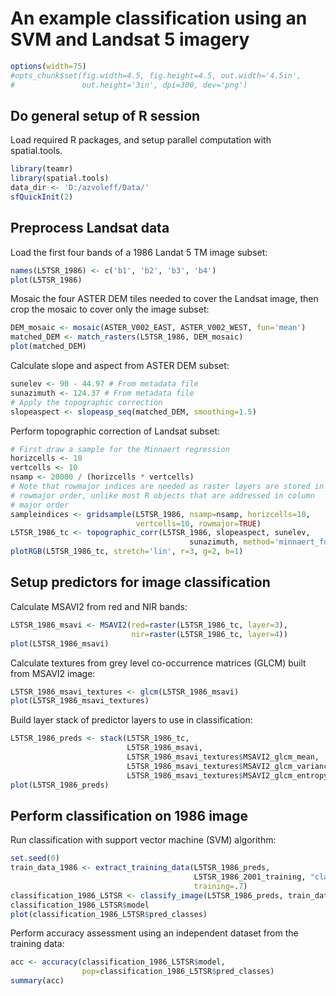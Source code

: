 # An example classification using an SVM and Landsat 5 imagery

```r
options(width=75)
#opts_chunk$set(fig.width=4.5, fig.height=4.5, out.width='4.5in', 
#               out.height='3in', dpi=300, dev='png')
```

## Do general setup of R session
Load required R packages, and setup parallel computation with spatial.tools.

```r
library(teamr)
library(spatial.tools)
data_dir <- 'D:/azvoleff/Data/'
sfQuickInit(2)
```

## Preprocess Landsat data
Load the first four bands of a 1986 Landat 5 TM image subset:

```r
names(L5TSR_1986) <- c('b1', 'b2', 'b3', 'b4')
plot(L5TSR_1986)
```

Mosaic the four ASTER DEM tiles needed to cover the Landsat image, then crop 
the mosaic to cover only the image subset:

```r
DEM_mosaic <- mosaic(ASTER_V002_EAST, ASTER_V002_WEST, fun='mean')
matched_DEM <- match_rasters(L5TSR_1986, DEM_mosaic)
plot(matched_DEM)
```

Calculate slope and aspect from ASTER DEM subset:

```r
sunelev <- 90 - 44.97 # From metadata file
sunazimuth <- 124.37 # From metadata file
# Apply the topographic correction
slopeaspect <- slopeasp_seq(matched_DEM, smoothing=1.5)
```

Perform topographic correction of Landsat subset:

```r
# First draw a sample for the Minnaert regression
horizcells <- 10
vertcells <- 10
nsamp <- 20000 / (horizcells * vertcells)
# Note that rowmajor indices are needed as raster layers are stored in 
# rowmajor order, unlike most R objects that are addressed in column 
# major order
sampleindices <- gridsample(L5TSR_1986, nsamp=nsamp, horizcells=10, 
                            vertcells=10, rowmajor=TRUE)
L5TSR_1986_tc <- topographic_corr(L5TSR_1986, slopeaspect, sunelev, 
                                        sunazimuth, method='minnaert_full')
plotRGB(L5TSR_1986_tc, stretch='lin', r=3, g=2, b=1)
```

## Setup predictors for image classification

Calculate MSAVI2 from red and NIR bands:

```r
L5TSR_1986_msavi <- MSAVI2(red=raster(L5TSR_1986_tc, layer=3),
                           nir=raster(L5TSR_1986_tc, layer=4))
plot(L5TSR_1986_msavi)
```

Calculate textures from grey level co-occurrence matrices (GLCM) built from MSAVI2 image:

```r
L5TSR_1986_msavi_textures <- glcm(L5TSR_1986_msavi)
plot(L5TSR_1986_msavi_textures)
```

Build layer stack of predictor layers to use in classification:

```r
L5TSR_1986_preds <- stack(L5TSR_1986_tc,
                          L5TSR_1986_msavi,
                          L5TSR_1986_msavi_textures$MSAVI2_glcm_mean, 
                          L5TSR_1986_msavi_textures$MSAVI2_glcm_variance, 
                          L5TSR_1986_msavi_textures$MSAVI2_glcm_entropy)
plot(L5TSR_1986_preds)
```

## Perform classification on 1986 image

Run classification with support vector machine (SVM) algorithm:
```r
set.seed(0)
train_data_1986 <- extract_training_data(L5TSR_1986_preds, 
                                         L5TSR_1986_2001_training, "class_1986", 
                                         training=.7)
classification_1986_L5TSR <- classify_image(L5TSR_1986_preds, train_data_1986)
classification_1986_L5TSR$model
plot(classification_1986_L5TSR$pred_classes)
```

Perform accuracy assessment using an independent dataset from the training data:

```r
acc <- accuracy(classification_1986_L5TSR$model, 
                pop=classification_1986_L5TSR$pred_classes)
summary(acc)
```
